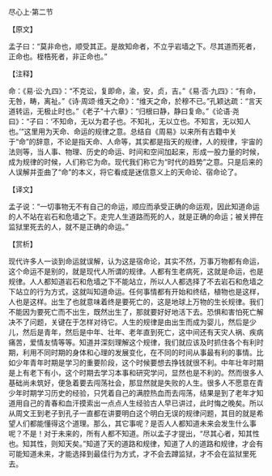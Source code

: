 

尽心上·第二节

【原文】

孟子曰：“莫非命也，顺受其正。是故知命者，不立乎岩墙之下。尽其道而死者，正命也。桎梏死者，非正命也。”

【注释】

命：《易·讼·九四》：“不克讼，复即命，渝，安，贞，吉。”《易·否·九四》：“有命，无咎，畴，离祉。”《诗·周颂·维天之命》：“维天之命，於穆不已。”孔颖达疏：“言天道转运，无极止时也。”《老子"十六章》：“归根曰静，静曰复命。”《论语·尧曰》：“子曰：‘不知命，无以为君子也。不知礼，无以立也。不知言，无以知人也。’”这里用为天命、命运的规律之意。总结自《周易》以来所有古籍中关于“命”的辞意，不论是指天命、人命等，其实都是指天的规律，人的规律，宇宙的法则等，当人事、物理、历史的命运、时间和空间加起来，形成一股力量的时候，成为规律的时候，人们称它为命。现代我们称它为“时代的趋势”之意。只是后来的人误解并歪曲了“命”的本义，将它看成是迷信意义上的天命论、宿命论了。

【译文】

孟子说：“一切事物无不有自己的命运，顺应而承受正确的命运观，因此知道命运的人不站在岩石和危墙之下。走完人生道路而死的人，就是正确的命运；被关押在监狱里死去的人，就不是正确的命运。”

【赏析】

现代许多人一谈到命运就误解，认为这是宿命论，其实不然，万事万物都有命运，这个命运不是别的，就是现代人所谓的规律。人都有生老病死，这就是命运，也是规律。人人都知道岩石和危墙之下不能站立，所以人人都选择了不去岩石和危墙之下站立的行为方式，这就叫知道命运。任何事情都有开始和终结，植物也是这样，人也是这样。出生了也就意味着终是要死亡的，这是地球上万物的生长规律。我们不能因为要死亡而不出生，既然出生了，那就要好好地活下去。恐惧和害怕死亡解决不了问题，关键在于怎样对待它。人生的规律是由出生而成为婴儿，然后是少儿，然后是青年，然后是中年、壮年、老年直到死亡，这中间还有天灾人祸、疾病痛苦，爱情友情等等。知道并深刻理解这个规律，我们就应该及时抓住各个有利时期，利用不同时期的身体和心理的发展变化，在不同的时间从事最有利的事情。比如少年青年时期是学习的重要阶段，这个时候要想去挣钱就很不利。中年壮年时期是上有老下有小，这个时期去学习本事和研究学问，显然也是不利的。然而很多人基础尚未筑好，便急着要去闯荡社会，那显然就是失败的人生。很多人不愿意在青少年时期学习历史的经验，只凭着自己的满腔热血而去闯荡，结果是到了老年才知道用自己的青春和血汗摸索出一点点人生经验古人早已讲过，此时悔之晚矣。所以从周文王到老子到孔子一直都在讲要明白这个明白无误的规律问题，其目的就是希望人们都能懂得这个道理。那么，其它事呢？是否人人都知道未来会发生什么事呢？不是！对于未来的，所有人都不知道。所以孟子才提出，“尽其心者，知其性也。知其性，则知天矣。”知道了天的道路和规律，知道了人的道路和规律，才会有可能知道未来，才能选择到最佳行为方式，才不会去蹲监狱，才不会在监狱里死去。

